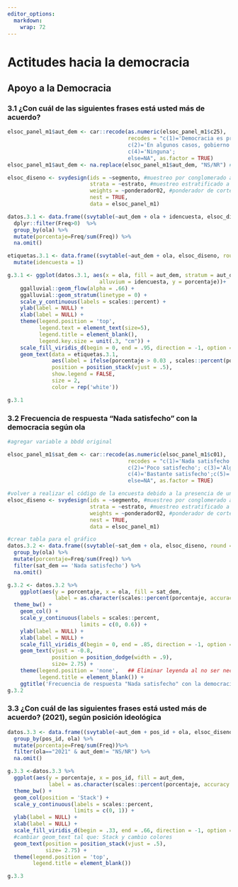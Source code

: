 ```yaml
---
editor_options: 
  markdown: 
    wrap: 72
---
```


# Actitudes hacia la democracia

## Apoyo a la Democracia

### 3.1 ¿Con cuál de las siguientes frases está usted más de acuerdo?

<!-- ### 3.1 ¿Con cuál de las siguientes frases está usted más de acuerdo? -->

```r
elsoc_panel_m1$aut_dem <- car::recode(as.numeric(elsoc_panel_m1$c25), 
                                      recodes = "c(1)='Democracia es preferible a cualquier otra forma de gobierno'; 
                                      c(2)='En algunos casos, gobierno autoritario puede ser preferible'; c(3)='Da lo mismo régimen democrático o autoritario'; 
                                      c(4)='Ninguna'; 
                                      else=NA", as.factor = TRUE) 
elsoc_panel_m1$aut_dem <- na.replace(elsoc_panel_m1$aut_dem, "NS/NR") #recode NA en categoría "NS/NR"

elsoc_diseno <- svydesign(ids = ~segmento, #muestreo por conglomerado a nivel de manzanas (segmento)
                          strata = ~estrato, #muestreo estratificado a nivel ciudad (estato)
                          weights = ~ponderador02, #ponderador de corte transversal
                          nest = TRUE,
                          data = elsoc_panel_m1)

```

```r

datos.3.1 <- data.frame((svytable(~aut_dem + ola + idencuesta, elsoc_diseno, round = F))) %>% 
  dplyr::filter(Freq>0)  %>% 
  group_by(ola) %>% 
  mutate(porcentaje=Freq/sum(Freq)) %>% 
  na.omit()

etiquetas.3.1 <- data.frame((svytable(~aut_dem + ola, elsoc_diseno, round = F))) %>% group_by(ola) %>% mutate(porcentaje=Freq/sum(Freq)) %>% na.omit() %>% 
  mutate(idencuesta = 1)
```

```r
g.3.1 <- ggplot(datos.3.1, aes(x = ola, fill = aut_dem, stratum = aut_dem,
                             alluvium = idencuesta, y = porcentaje))+
    ggalluvial::geom_flow(alpha = .66) + 
    ggalluvial::geom_stratum(linetype = 0) +
    scale_y_continuous(labels = scales::percent) + 
    ylab(label = NULL) +
    xlab(label = NULL) + 
    theme(legend.position = 'top',
          legend.text = element_text(size=5),
          legend.title = element_blank(),
          legend.key.size = unit(.3, "cm")) +
    scale_fill_viridis_d(begin = 0, end = .95, direction = -1, option = 'viridis') +
    geom_text(data = etiquetas.3.1, 
              aes(label = ifelse(porcentaje > 0.03 , scales::percent(porcentaje, accuracy = .1),"")),
              position = position_stack(vjust = .5),
              show.legend = FALSE,
              size = 2,
              color = rep('white'))

g.3.1
```

### 3.2 Frecuencia de respuesta "Nada satisfecho" con la democracia según ola

<!-- ### 3.2 Frecuencia de respuesta "Nada satisfecho" con la democracia según ola -->

```r
#agregar variable a bbdd original

elsoc_panel_m1$sat_dem <- car::recode(as.numeric(elsoc_panel_m1$c01), 
                                      recodes = "c(1)='Nada satisfecho'; 
                                      c(2)='Poco satisfecho'; c(3)='Algo satisfecho'; 
                                      c(4)='Bastante satisfecho';c(5)='Muy satisfecho'; 
                                      else=NA", as.factor = TRUE) 

#volver a realizar el código de la encuesta debido a la presencia de una nueva variable
elsoc_diseno <- svydesign(ids = ~segmento, #muestreo por conglomerado a nivel de manzanas (segmento)
                          strata = ~estrato, #muestreo estratificado a nivel ciudad (estato)
                          weights = ~ponderador02, #ponderador de corte transversal
                          nest = TRUE,
                          data = elsoc_panel_m1)

#crear tabla para el gráfico
datos.3.2 <- data.frame((svytable(~sat_dem + ola, elsoc_diseno, round = F))) %>%
  group_by(ola) %>% 
  mutate(porcentaje=Freq/sum(Freq)) %>%
  filter(sat_dem == 'Nada satisfecho') %>%
  na.omit()

```


```r
g.3.2 <- datos.3.2 %>% 
    ggplot(aes(y = porcentaje, x = ola, fill = sat_dem, 
               label = as.character(scales::percent(porcentaje, accuracy = .1)))) +
  theme_bw() + 
    geom_col() +
    scale_y_continuous(labels = scales::percent,
                       limits = c(0, 0.6)) +
    ylab(label = NULL) +
    xlab(label = NULL) +
    scale_fill_viridis_d(begin = 0, end = .85, direction = -1, option = 'viridis') +
    geom_text(vjust = -0.8,
              position = position_dodge(width = .9),
              size= 2.75) +
    theme(legend.position = 'none',   ## Eliminar leyenda al no ser necesaria
          legend.title = element_blank()) +
    ggtitle('Frecuencia de respuesta "Nada satisfecho" con la democracia según ola')
g.3.2
```

### 3.3 ¿Con cuál de las siguientes frases está usted más de acuerdo? (2021), según posición ideológica

<!-- ### 3.3. ¿Con cuál de las siguientes frases está usted más de acuerdo? (2019), según posición ideológica -->

```r

datos.3.3 <- data.frame((svytable(~aut_dem + pos_id + ola, elsoc_diseno, round = F))) %>%
  group_by(pos_id, ola) %>% 
  mutate(porcentaje=Freq/sum(Freq))%>%
  filter(ola=="2021" & aut_dem!= "NS/NR") %>% 
  na.omit()
```


```r

g.3.3 <-datos.3.3 %>% 
  ggplot(aes(y = porcentaje, x = pos_id, fill = aut_dem, 
             label = as.character(scales::percent(porcentaje, accuracy = .1)))) + 
  theme_bw() + 
  geom_col(position = 'Stack') +
  scale_y_continuous(labels = scales::percent,
                     limits = c(0, 1)) +
  ylab(label = NULL) +
  xlab(label = NULL) +
  scale_fill_viridis_d(begin = .33, end = .66, direction = -1, option = 'viridis') +
  #cambiar geom_text tal que: Stack y cambio colores
  geom_text(position = position_stack(vjust = .5),
            size= 2.75) + 
  theme(legend.position = 'top',
        legend.title = element_blank())

g.3.3
```


